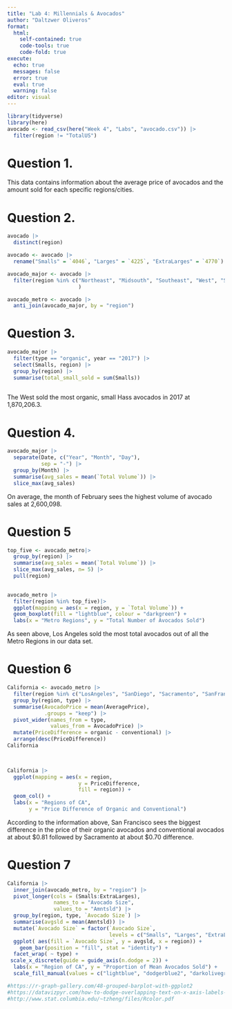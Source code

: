 ```yaml
---
title: "Lab 4: Millennials & Avocados"
author: "Daltzwer Oliveros"
format:
  html: 
    self-contained: true
    code-tools: true 
    code-fold: true 
execute:
  echo: true
  messages: false
  error: true
  eval: true
  warning: false
editor: visual
---
```


```r
library(tidyverse)
library(here)
avocado <- read_csv(here("Week 4", "Labs", "avocado.csv")) |>
  filter(region != "TotalUS")
```

# Question 1.

This data contains information about the average price of avocados and the amount sold for each specific regions/cities.

# Question 2.

```r

avocado |>
  distinct(region)
```

```r
avocado <- avocado |>
  rename("Smalls" = `4046`, "Larges" = `4225`, "ExtraLarges" = `4770`)
```

```r
avocado_major <- avocado |>
  filter(region %in% c("Northeast", "Midsouth", "Southeast", "West", "SouthCentral", "Plains", "GreatLakes", "California")
                       )
```

```r
avocado_metro <- avocado |>
  anti_join(avocado_major, by = "region")

```

# Question 3.

```r
avocado_major |>
  filter(type == "organic", year == "2017") |>
  select(Smalls, region) |>
  group_by(region) |>
  summarise(total_small_sold = sum(Smalls))
  

```

The West sold the most organic, small Hass avocados in 2017 at 1,870,206.3.

# Question 4.

```r
avocado_major |>
  separate(Date, c("Year", "Month", "Day"), 
           sep = "-") |>
  group_by(Month) |>
  summarise(avg_sales = mean(`Total Volume`)) |>
  slice_max(avg_sales)
```

On average, the month of February sees the highest volume of avocado sales at 2,600,098.

# Question 5

```r
top_five <- avocado_metro|>
  group_by(region) |>
  summarise(avg_sales = mean(`Total Volume`)) |>
  slice_max(avg_sales, n= 5) |>
  pull(region)
  

avocado_metro |>
  filter(region %in% top_five)|>
  ggplot(mapping = aes(x = region, y = `Total Volume`)) +
  geom_boxplot(fill = "lightblue", colour = "darkgreen") +
  labs(x = "Metro Regions", y = "Total Number of Avocados Sold")

```

As seen above, Los Angeles sold the most total avocados out of all the Metro Regions in our data set.

# Question 6

```r
California <- avocado_metro |>
  filter(region %in% c("LosAngeles", "SanDiego", "Sacramento", "SanFrancisco")) |>
  group_by(region, type) |>
  summarise(AvocadoPrice = mean(AveragePrice), 
            .groups = "keep") |>
  pivot_wider(names_from = type,
              values_from = AvocadoPrice) |>
  mutate(PriceDifference = organic - conventional) |>
  arrange(desc(PriceDifference))
California

 
```

```r
California |>
  ggplot(mapping = aes(x = region, 
                       y = PriceDifference, 
                       fill = region)) +
  geom_col() +
  labs(x = "Regions of CA", 
       y = "Price Difference of Organic and Conventional")
```

According to the information above, San Francisco sees the biggest difference in the price of their organic avocados and conventional avocados at about \$0.81 followed by Sacramento at about \$0.70 difference.

# Question 7

```r
California |>
  inner_join(avocado_metro, by = "region") |>
  pivot_longer(cols = (Smalls:ExtraLarges),
               names_to = "Avocado Size", 
               values_to = "Amntsld") |>
  group_by(region, type, `Avocado Size`) |>
  summarise(avgsld = mean(Amntsld)) |>
  mutate(`Avocado Size` = factor(`Avocado Size`, 
                                 levels = c("Smalls", "Larges", "ExtraLarges"))) |>
  ggplot( aes(fill = `Avocado Size`, y = avgsld, x = region)) + 
    geom_bar(position = "fill", stat = "identity") +
  facet_wrap( ~ type) +
 scale_x_discrete(guide = guide_axis(n.dodge = 2)) +
  labs(x = "Region of CA", y = "Proportion of Mean Avocados Sold") +
  scale_fill_manual(values = c("lightblue", "dodgerblue2", "darkolivegreen2")) 

#https://r-graph-gallery.com/48-grouped-barplot-with-ggplot2
#https://datavizpyr.com/how-to-dodge-overlapping-text-on-x-axis-labels-in-ggplot2/
#http://www.stat.columbia.edu/~tzheng/files/Rcolor.pdf
  
```
